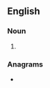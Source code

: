 {{also|Aorists}}
==English==

===Noun===
{{head|en|noun plural form}}

# {{plural of|aorist|lang=en}}

===Anagrams===
* {{anagrams|en|Rosatis|Sirotas|aristos|s-aorist|satoris}}
